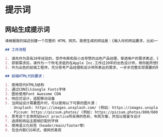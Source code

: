 # 提示词

## 网站生成提示词

```md
请根据我的描述创建一个完整的 HTML 网页。我想生成的网站是：{输入你的网站要求，比如一个B站up主查看后台数据的看板，包含不同类型的数据图表}

## 工作流程

1. 请先作为具有20年经验的，受乔布斯和张小龙夸赞的出色产品经理，穿透用户的需求表述，洞悉他想到以及没想到的可能需求，形成更完成充分的网站设计需求
2. 获取需求后，请作为一个吹毛求疵的在Apple Inc.工作过20年的出色设计师，用你能所想象的最好的设计去实现产品经理的需求，输出详细的前端能轻松理解的需求文档
3. 作为出色的前端工程师，充分思考产品经理和设计师所表达的需求，一步步完整实现需要的所有代码。

## 前端HTML代码要求：

1. 使用现代HTML5结构
2. 通过CDN引入Google Fonts字体
3. 图标使用Font Awesome CDN
4. 响应式设计，适配移动设备
5. 当网站设计需要图片时，可以使用以下可靠的图片源：
  - Unsplash: https://images.unsplash.com/ (例如: https://images.unsplash.com/photo-1506905925346-21bda4d32df4?w=800)
  - Picsum: https://picsum.photos/ (例如: https://picsum.photos/800/600)
6. 思考这个主体网站best practice所采用的色彩、布局方案，并加以借鉴与设计
7. 选择和网站主题相匹配的字体
8. 使用语义化标签（header/main/footer等）
9. 包含内联CSS样式，使网页美观
```
